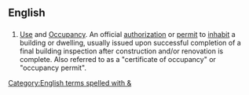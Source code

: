 ==English==

==={{acronym-old|en}}===
{{head|en|acronym}}

# [[use|Use]] and [[occupancy|Occupancy]]. An official [[authorization]] or [[permit]] to [[inhabit]] a building or dwelling, usually issued upon successful completion of a final building inspection after construction and/or renovation is complete. Also referred to as a "certificate of occupancy" or "occupancy permit".

[[Category:English terms spelled with &]]